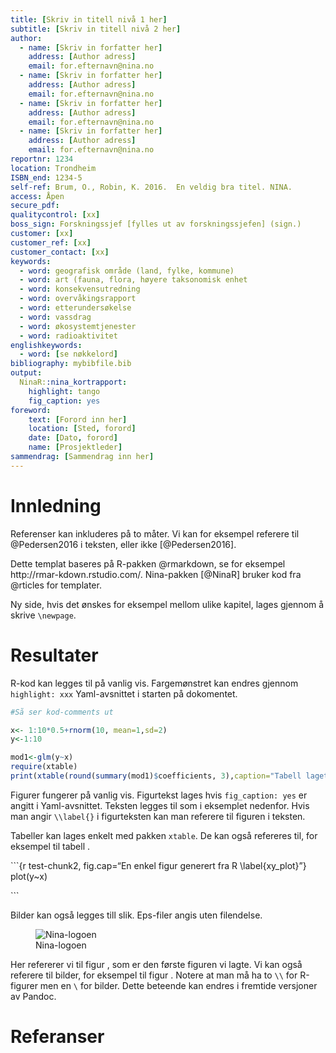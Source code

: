 ```yaml
---
title: [Skriv in titell nivå 1 her]
subtitle: [Skriv in titell nivå 2 her]
author:
  - name: [Skriv in forfatter her]
    address: [Author adress]
    email: for.efternavn@nina.no
  - name: [Skriv in forfatter her]
    address: [Author adress]
    email: for.efternavn@nina.no
  - name: [Skriv in forfatter her]
    address: [Author adress]
    email: for.efternavn@nina.no
  - name: [Skriv in forfatter her]
    address: [Author adress]
    email: for.efternavn@nina.no
reportnr: 1234
location: Trondheim
ISBN_end: 1234-5
self-ref: Brum, O., Robin, K. 2016.  En veldig bra titel. NINA.
access: Åpen
secure_pdf:
qualitycontrol: [xx]
boss_sign: Forskningssjef [fylles ut av forskningssjefen] (sign.)
customer: [xx]
customer_ref: [xx]
customer_contact: [xx]
keywords:
  - word: geografisk område (land, fylke, kommune)
  - word: art (fauna, flora, høyere taksonomisk enhet
  - word: konsekvensutredning
  - word: overvåkingsrapport
  - word: etterundersøkelse
  - word: vassdrag
  - word: økosystemtjenester
  - word: radioaktivitet
englishkeywords:
  - word: [se nøkkelord]
bibliography: mybibfile.bib
output: 
  NinaR::nina_kortrapport:
    highlight: tango
    fig_caption: yes
foreword: 
    text: [Forord inn her]
    location: [Sted, forord]
    date: [Dato, forord]
    name: [Prosjektleder]
sammendrag: [Sammendrag inn her]
---
```


Innledning
==================

Referenser kan inkluderes på to måter. Vi kan for eksempel referere til @Pedersen2016 i teksten, eller ikke [@Pedersen2016]. 

Dette templat baseres på R-pakken @rmarkdown, se for eksempel http://rmar\-kdown.rstudio.com/. Nina-pakken [@NinaR] bruker kod fra @rticles for templater. 

Ny side, hvis det ønskes for eksempel mellom ulike kapitel, lages gjennom å skrive `\newpage`.
\newpage

Resultater
========
R-kod kan legges til på vanlig vis. Fargemønstret kan endres gjennom `highlight: xxx` Yaml-avsnittet i starten på dokomentet.

```r
#Så ser kod-comments ut

x<- 1:10*0.5+rnorm(10, mean=1,sd=2)
y<-1:10

mod1<-glm(y~x)
require(xtable)
print(xtable(round(summary(mod1)$coefficients, 3),caption="Tabell laget med xtable \\label{tab1}"), comment=F)

```

Figurer fungerer på vanlig vis. Figurtekst lages hvis `fig_caption: yes` er angitt i Yaml-avsnittet. Teksten legges til som i eksemplet nedenfor. Hvis man angir `\\label{}` i figurteksten kan man referere til figuren i teksten.  

Tabeller kan lages enkelt med pakken `xtable`. De kan også refereres til, for eksempel til tabell \ref{tab1}.

```{r test-chunk2, fig.cap="En enkel figur generert fra R \\label{xy_plot}"}
plot(y~x)

```

Bilder kan også legges till slik. Eps-filer angis uten filendelse.

![Nina-logoen \label{logoen}](logo)


Her refererer vi til figur \ref{xy_plot}, som er den første figuren vi lagte. Vi kan også referere til bilder, for eksempel til figur \ref{logoen}. Notere at man må ha to `\\` for R-figurer men en `\` for bilder. Dette beteende kan endres i fremtide versjoner av Pandoc.

\clearpage

Referanser {#references}
==========
\setlength{\parindent}{-0.2in}
\setlength{\leftskip}{0.2in}
\setlength{\parskip}{8pt}
\noindent

